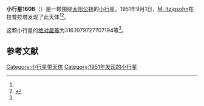 {{Infobox planet
| bgcolour = #FFFFC0
| name = 1608 Munoz
| symbol = 
| image = 
| caption = 
| discovery = yes
| discovery_ref = 
| discoverer = [[M._Itzigsohn|M. Itzigsohn]]
| discovery_site = [[拉普拉塔|拉普拉塔]] 
| discovered = 1951年9月1日
| designations = yes
| mp_name = 
| named_after = 
| alt_names = 1951 RZ/ 1951 RK1 / 1961 UD / 1974 HH1
| mp_category = [[主带小行星|主带小行星]]
| orbit_ref = <ref name="a">[http://ssd.jpl.nasa.gov/sbdb.cgi?sstr=1608 1608 Munoz] {{Wayback|url=http://ssd.jpl.nasa.gov/sbdb.cgi?sstr=1608 |date=20201120024201 }}，小行星數據庫瀏覽器（JPL Small-Body Database Browser）－[[美国国家航空航天局|美国国家航空航天局]]喷气推进实验室</ref>
| epoch = 2456400.5 (2013年4月18日更新)
| aphelion = {{convert|2.590564424782397|AU|km|3|abbr=on|lk=out}}
| perihelion = {{convert|1.836877604954876|AU|km|3|abbr=on}}
| semimajor = {{convert|2.213721014868637|AU|km|3|abbr=on}}
| eccentricity = 0.17023076
| period = 1203.047455 [[日|日]]<br />3.29[[儒略年|儒略年]]
| avg_speed = 
| inclination = 3.9442480082331
| asc_node = 356.9924734598418
| mean_anomaly = 
| arg_peri = 316.1979727707194
| satellites = 
| physical_characteristics = yes
| dimensions = 
| mass = 
| density = 
| surface_grav = 
| escape_velocity = 
| sidereal_day = 
| axial_tilt = 
| pole_ecliptic_lat = 
| pole_ecliptic_lon = 
| albedo = 
| temperatures= 
| temp_name1 = 
| mean_temp_1 = 
| max_temp_1 = 
| temp_name2 = 
| max_temp_2 = 
| spectral_type = 
| abs_magnitude = 316.1979727707194
}}

'''小行星1608'''（{{lang-en|1608 Munoz}}）是一颗围绕[[太阳|太阳]][[公转|公转]]的[[小行星|小行星]]。1951年9月1日，[[M._Itzigsohn|M. Itzigsohn]]在拉普拉塔发现了此天体<ref name="a" /><ref>{{cite news|title=小行星列表|url=http://cfa-www.harvard.edu/iau/lists/NumberedMPs.txt|accessdate=2013-07-08|newspaper=哈佛大学|archive-date=2008-05-17|archive-url=https://web.archive.org/web/20080517010638/http://cfa-www.harvard.edu/iau/lists/NumberedMPs.txt|dead-url=no}}</ref>。

这颗小行星的[[绝对星等|绝对星等]]为316.1979727707194等<ref name="a" />。

==参考文献==
{{reflist}}
{{Minor Planet Number|[[小行星1607|小行星1607]]|[[小行星1609|小行星1609]]}}

{{小天体}}

[[Category:小行星带天体|Category:小行星带天体]]
[[Category:1951年发现的小行星|Category:1951年发现的小行星]]

{{asteroid-stub}}
